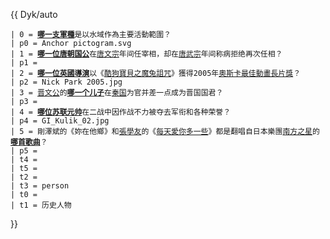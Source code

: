 {{ Dyk/auto
 | 0 = '''[[海军|哪一支軍種]]'''是以水域作為主要活動範圍？
 | p0 = Anchor pictogram.svg
 | 1 = '''[[鄭覃|哪一位唐朝国公]]'''在[[唐文宗]]年间任宰相，却在[[唐武宗]]年间称病拒绝再次任相？
 | p1 = 
 | 2 = '''[[尼克·帕克|哪一位英國導演]]'''以《[[酷狗寶貝之魔兔詛咒]]》獲得2005年[[奧斯卡最佳動畫長片獎]]？
 | p2 = Nick Park 2005.jpg
 | 3 = [[晋文公]]的'''[[公子雍 (晋国)|哪一个儿子]]'''在[[秦国]]为官并差一点成为晋国国君？
 | p3 = 
 | 4 = '''[[格里戈里·伊萬諾維奇·庫利克|哪位苏联元帅]]'''在二战中因作战不力被夺去军衔和各种荣誉？
 | p4 = GI_Kulik_02.jpg
 | 5 = 剛澤斌的《妳在他鄉》和[[張學友]]的《[[每天愛你多一些]]》都是翻唱自日本樂團[[南方之星]]的'''[[真夏的果實|哪首歌曲]]'''？
 | p5 = 
 | t4 = 
 | t5 = 
 | t2 = 
 | t3 = person
 | t0 = 
 | t1 = 历史人物
}}